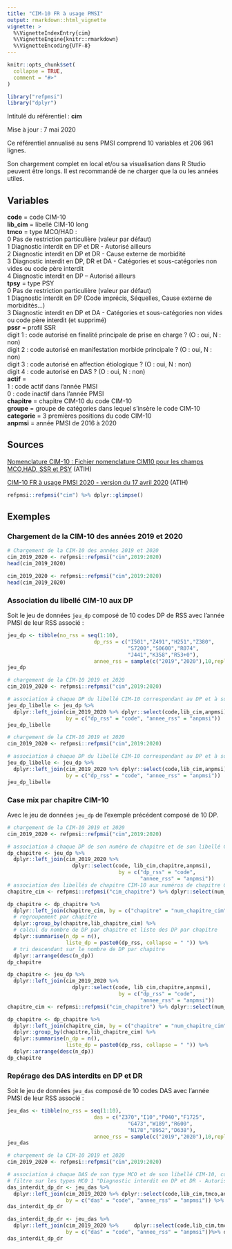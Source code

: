 ```yaml
---
title: "CIM-10 FR à usage PMSI"
output: rmarkdown::html_vignette
vignette: >
  %\VignetteIndexEntry{cim}
  %\VignetteEngine{knitr::rmarkdown}
  %\VignetteEncoding{UTF-8}
---
```


```r
knitr::opts_chunk$set(
  collapse = TRUE,
  comment = "#>"
)
```

```r
library("refpmsi")
library("dplyr")
```

Intitulé du référentiel : **cim**

Mise à jour : 7 mai 2020  

Ce référentiel annualisé au sens PMSI comprend 10 variables et 206 961 lignes.  

Son chargement complet en local et/ou sa visualisation dans R Studio peuvent être longs. Il est recommandé de ne charger que la ou les années utiles.  
  
## Variables  

**code** = code CIM-10  
**lib_cim** = libellé CIM-10 long  
**tmco** = type MCO/HAD :  
0 Pas de restriction particulière (valeur par défaut)  
1 Diagnostic interdit en DP et DR - Autorisé ailleurs  
2 Diagnostic interdit en DP et DR - Cause externe de morbidité  
3 Diagnostic interdit en DP, DR et DA - Catégories et sous-catégories non vides ou code père interdit  
4 Diagnostic interdit en DP – Autorisé ailleurs  
**tpsy** = type PSY  
0 Pas de restriction particulière (valeur par défaut)  
1 Diagnostic interdit en DP (Code imprécis, Séquelles, Cause externe de morbidités…)  
3 Diagnostic interdit en DP et DA - Catégories et sous-catégories non vides ou code père interdit (et supprimé)  
**pssr** = profil SSR  
digit 1 : code autorisé en finalité principale de prise en charge ? (O : oui, N : non)  
digit 2 : code autorisé en manifestation morbide principale ? (O : oui, N : non)  
digit 3 : code autorisé en affection étiologique ? (O : oui, N : non)  
digit 4 : code autorisé en DAS ? (O : oui, N : non)  
**actif** =  
1 : code actif dans l'année PMSI  
0 : code inactif dans l'année PMSI  
**chapitre** = chapitre CIM-10 du code CIM-10  
**groupe** = groupe de catégories dans lequel s'insère le code CIM-10  
**categorie** = 3 premières positions du code CIM-10  
**anpmsi** = année PMSI de 2016 à 2020

## Sources  

[Nomenclature CIM-10 : Fichier nomenclature CIM10 pour les champs MCO,HAD, SSR et PSY](https://www.atih.sante.fr/plateformes-de-transmission-et-logiciels/logiciels-espace-de-telechargement/id_lot/456) (ATIH)  

[CIM-10 FR à usage PMSI 2020 - version du 17 avril 2020](https://www.atih.sante.fr/sites/default/files/public/content/3706/cim-10fr_2020_actualisation_pmsi_10-04-2020.pdf) (ATIH)

```r

refpmsi::refpmsi("cim") %>% dplyr::glimpse()

```


## Exemples

### Chargement de la CIM-10 des années 2019 et 2020

```r
# Chargement de la CIM-10 des années 2019 et 2020
cim_2019_2020 <- refpmsi::refpmsi("cim",2019:2020)
head(cim_2019_2020)
```

```r
cim_2019_2020 <- refpmsi::refpmsi("cim",2019:2020)
head(cim_2019_2020)
```

### Association du libellé CIM-10 aux DP

Soit le jeu de données `jeu_dp` composé de 10 codes DP de RSS avec l'année PMSI de leur RSS associé : 

```r
jeu_dp <- tibble(no_rss = seq(1:10),
                            dp_rss = c("I501","Z491","H251","Z380",
                                       "S7200","S0600","R074",
                                       "J441","K358","R53+0"),
                            annee_rss = sample(c("2019","2020"),10,replace = TRUE))
jeu_dp
```


```r
# chargement de la CIM-10 2019 et 2020
cim_2019_2020 <- refpmsi::refpmsi("cim",2019:2020)

# association à chaque DP du libellé CIM-10 correspondant au DP et à son année PMSI
jeu_dp_libelle <- jeu_dp %>% 
  dplyr::left_join(cim_2019_2020 %>% dplyr::select(code,lib_cim,anpmsi),
                   by = c("dp_rss" = "code", "annee_rss" = "anpmsi"))
jeu_dp_libelle
```


```r
# chargement de la CIM-10 2019 et 2020
cim_2019_2020 <- refpmsi::refpmsi("cim",2019:2020)

# association à chaque DP du libellé CIM-10 correspondant au DP et à son année PMSI
jeu_dp_libelle <- jeu_dp %>% 
  dplyr::left_join(cim_2019_2020 %>% dplyr::select(code,lib_cim,anpmsi),
                   by = c("dp_rss" = "code", "annee_rss" = "anpmsi"))
jeu_dp_libelle
```

### Case mix par chapitre CIM-10 

Avec le jeu de données `jeu_dp` de l'exemple précédent composé de 10 DP.  

```r
# chargement de la CIM-10 2019 et 2020
cim_2019_2020 <- refpmsi::refpmsi("cim",2019:2020)

# association à chaque DP de son numéro de chapitre et de son libellé CIM-10 correspondant à l'année PMSI de son RSS
dp_chapitre <- jeu_dp %>% 
  dplyr::left_join(cim_2019_2020 %>% 
                     dplyr::select(code, lib_cim,chapitre,anpmsi),
                                    by = c("dp_rss" = "code",
                                           "annee_rss" = "anpmsi"))
# association des libellés de chapitre CIM-10 aux numéros de chapitre CIM-10 via le référentiel "cim_chapitre" en ne retenant que les 2 variables qui nous intéressent : "num_chapitre_cim" et "lib_chapitre_cim"
chapitre_cim <- refpmsi::refpmsi("cim_chapitre") %>% dplyr::select(num_chapitre_cim,lib_chapitre_cim)

dp_chapitre <- dp_chapitre %>% 
  dplyr::left_join(chapitre_cim, by = c("chapitre" = "num_chapitre_cim")) %>% 
  # regroupement par chapitre
  dplyr::group_by(chapitre,lib_chapitre_cim) %>% 
  # calcul du nombre de DP par chapitre et liste des DP par chapitre
  dplyr::summarise(n_dp = n(),
                   liste_dp = paste0(dp_rss, collapse = " ")) %>% 
  # tri descendant sur le nombre de DP par chapitre
  dplyr::arrange(desc(n_dp))
dp_chapitre
```


```r
dp_chapitre <- jeu_dp %>% 
  dplyr::left_join(cim_2019_2020 %>% 
                     dplyr::select(code, lib_cim,chapitre,anpmsi),
                                    by = c("dp_rss" = "code",
                                           "annee_rss" = "anpmsi"))
chapitre_cim <- refpmsi::refpmsi("cim_chapitre") %>% dplyr::select(num_chapitre_cim,lib_chapitre_cim)

dp_chapitre <- dp_chapitre %>% 
  dplyr::left_join(chapitre_cim, by = c("chapitre" = "num_chapitre_cim")) %>% 
  dplyr::group_by(chapitre,lib_chapitre_cim) %>% 
  dplyr::summarise(n_dp = n(),
                   liste_dp = paste0(dp_rss, collapse = " ")) %>% 
  dplyr::arrange(desc(n_dp))
dp_chapitre
```


### Repérage des DAS interdits en DP et DR

Soit le jeu de données `jeu_das` composé de 10 codes DAS avec l'année PMSI de leur RSS associé : 

```r
jeu_das <- tibble(no_rss = seq(1:10),
                            das = c("Z370","I10","P040","F1725",
                                       "G473","W189","R600",
                                       "N178","B952","D638"),
                            annee_rss = sample(c("2019","2020"),10,replace = TRUE))
jeu_das
```


```r
# chargement de la CIM-10 2019 et 2020
cim_2019_2020 <- refpmsi::refpmsi("cim",2019:2020)

# association à chaque DAS de son type MCO et de son libellé CIM-10, correspondant à son année PMSI
# filtre sur les types MCO 1 "Diagnostic interdit en DP et DR - Autorisé ailleurs" et 2 "Diagnostic interdit en DP et DR - Cause externe de morbidité" 
das_interdit_dp_dr <- jeu_das %>% 
  dplyr::left_join(cim_2019_2020 %>% dplyr::select(code,lib_cim,tmco,anpmsi),
                   by = c("das" = "code", "annee_rss" = "anpmsi")) %>% dplyr::filter(tmco %in% c(1,2))
das_interdit_dp_dr
```

```r
das_interdit_dp_dr <- jeu_das %>% 
  dplyr::left_join(cim_2019_2020 %>%     dplyr::select(code,lib_cim,tmco,anpmsi),
                   by = c("das" = "code", "annee_rss" = "anpmsi"))%>% dplyr::filter(tmco %in% c(1,2))
das_interdit_dp_dr
```
